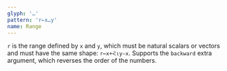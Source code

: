 ```yaml
---
glyph: '…'
pattern: 'r←x…y'
name: Range
---
```


`r` is the range defined by `x` and `y`, which must be natural scalars or vectors and must have the same shape: `r←x+ᑈ⍳yⵧx`. Supports the `backward` extra argument, which reverses the order of the numbers.